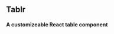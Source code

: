 
<Meta title="Tablr" component={Tablr} />

## Tablr

#### A customizeable React table component

<Canvas>
  <Story name="Default">
    <Tablr
      headers={["Col 1", "Col 2", "Col 3", "Col 4", "Col 5"]}
      rows={[
        ["This", "is", "just", "a", "test"],
        ["This", "is", "also", "a", "test"],
        ["Just", "a", "little", "more", "data"],
        ["Row", "number", "four", "right", "here"],
      ]}
    />
  </Story>
</Canvas>
